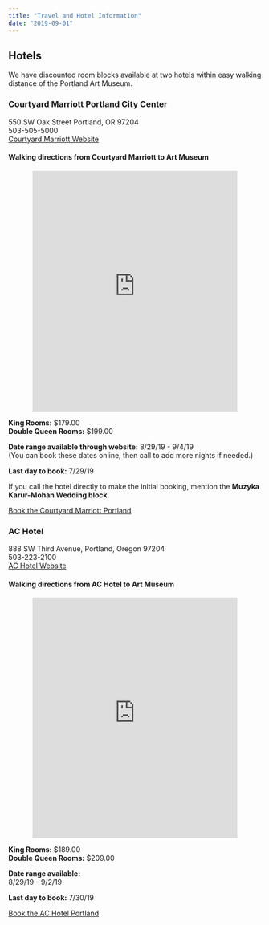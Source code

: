 ```yaml
---
title: "Travel and Hotel Information"
date: "2019-09-01"
---
```


## Hotels

We have discounted room blocks available at two hotels within easy walking distance of the Portland Art Museum.


### Courtyard Marriott Portland City Center
550 SW Oak Street Portland, OR 97204  
503-505-5000  
<a href="https://www.marriott.com/hotels/travel/pdxpc-courtyard-portland-city-center/">Courtyard Marriott Website</a>

<CourtyardMarriott />

#### Walking directions from Courtyard Marriott to Art Museum
<div style="margin: 0 3rem;">
  <iframe src="https://www.google.com/maps/embed/v1/directions?key=AIzaSyA4QP7mt6WrEwb30kiD1Js-U2juv254mXg&origin=place_id:ChIJo0vCHQQKlVQRE6sDzq10wcc&destination=place_id:ChIJnX1J7hoKlVQR8YoQJgJW7xA&mode=walking&zoom=16" width="100%" height="480" frameBorder="0" scrolling="no"></iframe>
</div>

**King Rooms:** $179.00  
**Double Queen Rooms:** $199.00

**Date range available through website:**
8/29/19 - 9/4/19  
(You can book these dates online, then call to add more nights if needed.)

**Last day to book:** 7/29/19

If you call the hotel directly to make the initial booking, mention the **Muzyka Karur-Mohan Wedding block**.

<a class="btn btn-secondary" role="button" href="https://www.marriott.com/events/start.mi?id=1553897584521&key=GRP">Book the Courtyard Marriott Portland</a>

### AC Hotel
888 SW Third Avenue, Portland, Oregon 97204  
503-223-2100  
<a href="https://www.marriott.com/hotels/travel/pdxar-ac-hotel-portland-downtown-or/">AC Hotel Website</a>  

<ACHotel />

#### Walking directions from AC Hotel to Art Museum
<div style="margin: 0 3rem;">
  <iframe src="https://www.google.com/maps/embed/v1/directions?key=AIzaSyA4QP7mt6WrEwb30kiD1Js-U2juv254mXg&origin=place_id:ChIJDaVHgg8KlVQRR0esjkv-btY&destination=place_id:ChIJnX1J7hoKlVQR8YoQJgJW7xA&mode=walking&zoom=16" width="100%" height="480" frameBorder="0" scrolling="no"></iframe>
</div>

**King Rooms:** $189.00  
**Double Queen Rooms:** $209.00  

**Date range available:**  
8/29/19 - 9/2/19

**Last day to book:** 7/30/19

<a class="btn btn-secondary" role="button" href="http://www.marriott.com/meeting-event-hotels/group-corporate-travel/groupCorp.mi?resLinkData=Muzyka%20Mohan%20Wedding%5EPDXAR%60mkwmkwa%7Cmkwmkwb%60189-209%60USD%60false%602%608/29/19%609/2/19%607/30/19&app=resvlink&stop_mobi=yes">Book the AC Hotel Portland</a>

